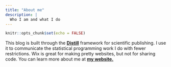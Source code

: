 ```yaml
---
title: "About me"
description: |
  Who I am and what I do
---
```


```r
knitr::opts_chunk$set(echo = FALSE)
```

This blog is built through the [**Distill**](https://rstudio.github.io/radix) framework for scientific publishing. I use it to communicate the statistical programming work I do with fewer restrictions. Wix is great for making pretty websites, but not for sharing code. You can learn more about me at [**my website.**](https://jbixon13.wixsite.com/website) 
